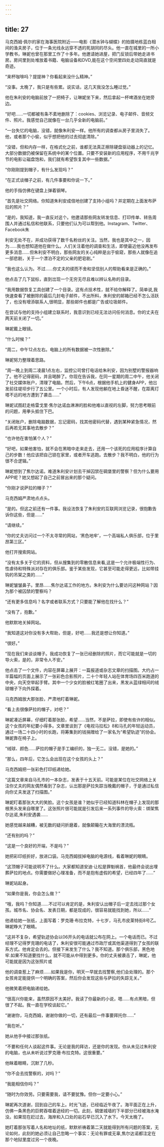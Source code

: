 ```yaml
---
---
---
```

title: 27
---







马克西姆·佩尔的家在海事医院附近——电影《潜水钟与蝴蝶》的拍摄地栋蓝白相间的渔夫房子，位于一条光线永远穿不透的死胡同的尽头。他一直在城里的一所小学教书，琳妮也曾在那里工作了十多年。他邀请她进屋，把门反锁后带她走进书房。房间里到处堆放着书籍、电脑设备和DVD,能在这个空间里四处走动简直就是奇迹。

“来杯咖啡吗？提提神？你看起来没什么精神。”

“没事。太晚了，我只是有些累。说实话，这几天我没怎么睡过觉。”

他在朱利安的电脑前放了一把椅子，让琳妮坐下来，然后拿起一杯啤酒坐在她旁边。

“好吧……一切都被有条不紊地删除了：cookies、浏览记录、电子邮件、音频文件、照片。我感觉自己就像在一台几乎全新的电脑前。”

“一台失忆的电脑，没错，就像朱利安一样。他所有的调查都从房子里消失了。他，或者那个小偷，似乎想把他的过去彻底清除。”

“没错，但和内存一样，在格式化之前，谁都无法真正擦除硬盘驱动器上的记忆。大部分数据仍被保留在系统中的某个位置。只要不安装新的应用程序，不用千兆字节的电影让磁盘饱和，我们就有希望恢复其中一些数据。”

“你刚刚提到帽子，有什么发现吗？”

“在正式谈帽子之前，有几件事要和你说一下。”

他的手指仿佛在键盘上弹着钢琴。

“首先是社交网络。你知道朱利安成倍地创建了支持小组吗？并定期在上面发布萨拉的照片？”

“是的，我知道，我一直反对这个。他邀请那些网友转发信息、打印传单、转告周围人并通过私信和他联系，只要他们认为可以帮到他。Instagram、Twitter、Facebook朱

利安无处不在，并成功获得了数千名粉丝的关注。当然，我也是其中之一，因为……我也想知道他在做什么。人们关注着他的调查和生活，即使最近他没再发布更多消息……但朱利安不明白，那些网友的关心纯粹是出于偷窥，那些人就像在追一部悲剧，关于一个漂泊不定的父亲的肥皂剧。”

“我也这么认为。不过……你丈夫的锲而不舍和坚信别人的帮助看来是正确的。”

他点击了几下鼠标，直到岀现一个无穷无尽且难以辨认名称的目录。

“我用数据恢复工具创建了一个目录。这有点技术性，就不给你解释了。简单说,我快速查看了被删除的最后几封电子邮件，不出所料，朱利安的邮箱已经不怎么活跃了，也没有增添联系人,很明显，那些邮件也都是广告或垃圾邮件。

在尝试与他的支持小组建立联系时，我意识到已经无法访问任何消息。你的丈夫在两天前关闭了一切。”

琳妮戴上眼镜。

“什么时候？”

“周二，中午12点左右。电脑上的所有数据被一次性删除。”

琳妮努力整理着思路。

“周一晚上到周二凌晨1点左右，监控公司曾打电话给朱利安，因为别墅的警报器响了。他不记得密码，并且喝醉了。你现在告诉我，在同一星期的周二中午，他关闭了社交媒体账户，清理了电脑。然后，下午6点，根据他手机上的健身APP，他岀发前往堤坝步行了五公里。一个小时后，有人发现他躺在地上昏迷不醒，在距离灯塔不远的地方遭到了袭击……”

琳妮试图赶走格雷戈里·焦尔达诺血淋淋的脸和他难以直视的左脚，努力思考眼前的问题，用拳头抵住下巴。

“关闭账户，删除电脑数据，忘记密码，找其他密码代替，遇到某种紧急情况，然后再若无其事地去散步？”

“也许他在害怕某个人？”

“好吧，如果他害怕，就不会在黑暗中走来走去，还用一个该死的应用程序计算自己的步数！他应该把自己锁在家里，或者开车逃跑。去散步？我不明白，他的行为很不合逻辑。”

琳妮想到了焦尔达诺。难道朱利安计划去干掉囚禁在碉堡里的警察？但为什么要用APP呢？她又想起了自己之前冒出来的那个疑问。

“你刚才说萨拉的帽子？”

马克西姆严肃地点点头。

“是的。但这之前还有一件事。我设法恢复了朱利安的互联网浏览记录，很抱歉告诉你这些，但是……”

“请继续。”

“你的丈夫访问过一个不太寻常的网站，‘黑色地牢’，一个高端私人俱乐部，位于里昂第三区。”

他打开搜索网站。

“没有太多关于它的资料，但从搜集到的零散信息来看,这是一个允许极端性行为、性虐待和特殊派对存在的俱乐部。鉴于某些发现，它甚至可能走得更远，比如带挂钩的吊架之类的……”

琳妮皱皱鼻子。里昂……焦尔达诺工作的地方。朱利安为什么要访问这种网站？因为那个被囚禁的警察吗？

“还有更多信息吗？名字或者联系方式？只要能了解他在找什么？”

“没有了，抱歉。”

他默默地关掉网站。

“我知道这对你没有多大帮助，但是，好吧……我还是想让你知道。”

“很好。”

“现在我们来谈谈帽子。我成功恢复了一张已经删除的照片，而它可能就是一切的导火索，是的，非常令人不安。”

他点击了一个文件，内容在屏幕上展开：一篇报道或杂志文章的扫描图。大约占一半篇幅的页面上展示了一张彩色合影照片，二十个年轻人站在体育场四百米跑道的中央，向天空举起手臂。其中一个少女的脸被红笔圈了出来，黑发从蓝绿相间的绒球帽子下向外探着。

马克西姆放大那张脸，严肃地盯着琳妮。

“看上去很像萨拉的帽子，对吧？”

琳妮凑近屏幕，仔细盯着那张脸，希望……当然，不是萨拉，即使有些许的相似。这个女孩的年纪要小得多。文章里谈到了《电视马拉松》8和马孔的年轻运动员，通过一场二十四小时的长跑，将筹集到的钱捐赠给了一家名为“希望轨迹”的协会。琳妮靠在椅子上。

“绒球、颜色……萨拉的帽子是手工编织的，独一无二。没错，是她的。”

“那么，四年后，它怎么会出现在这个女孩的头上？”

马克西姆把一张彩色打印纸递给她。

“这篇文章来自马孔市的一本杂志，发表于十五天前。可能是某位在社交网络上关注你丈夫的网友偶然看到了杂志，认岀那是萨拉失踪当晚戴的帽子，于是通过私信向你丈夫发送了扫描图。”

琳妮盯着那张大大的笑脸。这个女孩是谁？她似乎已经知道科林在帽子上发现的那根黑头发来自哪里了。这张照片很可能就是引发后来一系列事件的导火索：绑架焦尔达诺,朱利安遇袭……

她感觉越来越糟，被无数的疑问折磨着，就像颠簸在大海里的漂流瓶。

“还有别的吗？”

“这是一个良好的开端，不是吗？”

她把彩印纸折好，放进口袋。马克西姆拔掉电脑的电源线，看着琳妮的眼睛。

“这顶帽子可能说明不了什么。大家都知道安迪·让松是罪魁祸首，他最终会说出埋葬萨拉的地点。你需要做好心理准备，而不是抱有虚假的希望，已经四年了……”

琳妮站起身。

“如果你是我，你会怎么做？”

“哦，我吗？你知道……不过可以肯定的是，朱利安认出帽子后一定去找过那个女孩。城市名、协会名、发表日期，都是现成的，很容易就能找到她，所以……”

他递给她一张纸，上面写着：罗克珊·布拉克特，十七岁，马孔市皮莱特街8号乙。琳妮睁大了眼睛。

“这并不复杂，希望轨迹协会以06开头的电话就公布在网上。一个电话而已。不过经理不记得罗克珊的电话了，朱利安很可能通过市政厅或其他渠道得到了女孩的联系方式。他肯定会去的。但接下来发生了什么？我不知道。那个俱乐部，黑色地牢.如果不知道要找什么，就不可能从中得到更多。你的丈夫被袭击了，琳妮，他可能就是因为这张照片或

他的调查惹上了麻烦……如果我是你，明天一早就去找警察,他们会处理的。那个女孩肯定能提供一个明确的答案，然后你会发现这些与萨拉的失踪无关。”

他微笑着把电脑递给她。

“很高兴你能来，虽然原因不太美好。我读了你最新的小说，嗯……有点黑暗，但很了不起。我一直在学校谈起它。”

“谢谢你，马克西姆，谢谢你做的一切，还有最后一件事要拜托你……”

“我在听。”

她从他手中接过那张纸。

“不要和任何人谈起这件事。无论是我的拜访，还是你的发现。你从未见过朱利安的电脑，也从未听说过罗克珊·布拉克特。这很重要。”

他眯着眼睛，沉默了几秒。

“你不会去找警察的，对吗？”

“我能相信你吗？”

“随时为你效劳。只要需要我，请不要犹豫。但你一定要小心。”

琳妮再次道谢，回到自己的车上。时光飞逝，已经临近午夜了。海平面正在上升，仿佛一条黑色的巨鳄吞噬着途经的一切。此刻，碉堡城墙的下半部分已经被海水淹没。如果现在赶过去，海岸和入口处的岩石早已沉入了水下。今天太晚了。

她盯着那张写着人名和地址的纸，默默祈祷着第二天就能得到所有问题的答案，无论如何，此刻的她必须让自己忽略一个事实：无论有罪或无辜,焦尔达诺都注定在那个地狱里度过另一个夜晚。